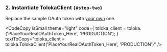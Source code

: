 
### 2. Instantiate TolokaClient `{#step-two}`

Replace the sample OAuth token with [your own](/docs/toloka-kit/registration) one.

<CodeCopy
  isSmall
  theme="light"
  code={
    <HighlightChildren language="python">
      toloka_client = toloka.<Term term="TolokaClient"><TolokaClient/></Term>('PlaceYourRealOAuthToken_Here', 'PRODUCTION');
    </HighlightChildren>
  }
  textToCopy="toloka_client = toloka.TolokaClient('PlaceYourRealOAuthToken_Here', 'PRODUCTION')"
/>
